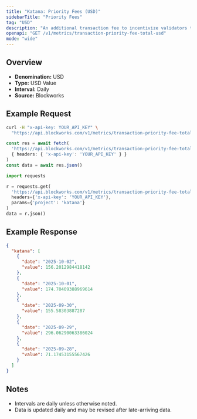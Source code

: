 ```yaml
---
title: "Katana: Priority Fees (USD)"
sidebarTitle: "Priority Fees"
tag: "USD"
description: "An additional transaction fee to incentivize validators to prioritize and execute transactions"
openapi: "GET /v1/metrics/transaction-priority-fee-total-usd"
mode: "wide"
---
```


## Overview

- **Denomination:** USD
- **Type:** USD Value
- **Interval:** Daily
- **Source:** Blockworks

## Example Request

<CodeGroup>

```bash cURL
curl -H "x-api-key: YOUR_API_KEY" \
  "https://api.blockworks.com/v1/metrics/transaction-priority-fee-total-usd?project=katana"
```

```typescript TypeScript
const res = await fetch(
  'https://api.blockworks.com/v1/metrics/transaction-priority-fee-total-usd?project=katana',
  { headers: { 'x-api-key': 'YOUR_API_KEY' } }
)
const data = await res.json()
```

```python Python
import requests

r = requests.get(
  'https://api.blockworks.com/v1/metrics/transaction-priority-fee-total-usd',
  headers={'x-api-key': 'YOUR_API_KEY'},
  params={'project': 'katana'}
)
data = r.json()
```

</CodeGroup>

## Example Response

```json
{
  "katana": [
    {
      "date": "2025-10-02",
      "value": 156.2012984418142
    },
    {
      "date": "2025-10-01",
      "value": 174.70409388969614
    },
    {
      "date": "2025-09-30",
      "value": 155.58303887287
    },
    {
      "date": "2025-09-29",
      "value": 296.06290063386024
    },
    {
      "date": "2025-09-28",
      "value": 71.17453155567426
    }
  ]
}
```

## Notes
- Intervals are daily unless otherwise noted.
- Data is updated daily and may be revised after late-arriving data.